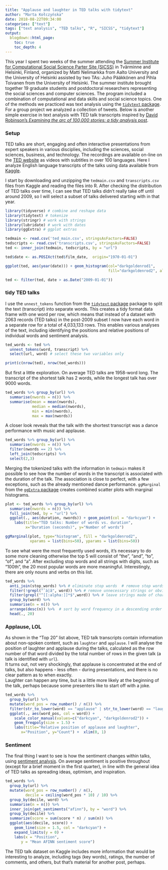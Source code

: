 ```yaml
---
title: "Applause and laughter in TED talks with tidytext"
author: "Marta Kołczyńska"
date: 2018-08-22T09:34:00
categories: ["text"]
tags: ["text analysis", "TED talks", "R", "SICSS", "tidytext"]
output: 
  blogdown::html_page:
    toc: true
    toc_depth: 4
---
```


This year I spent two weeks of the summer attending the [Summer Institute for Computational Social Science Parter Site (SICSS)](https://compsocialscience.github.io/summer-institute/2018/helsinki/) in Tvärminne and Helsinki, Finland, organized by Matti Nelimarkka from Aalto University and the University of Helsinki assisted by two TAs: Juho Pääkkönen and Pihla Toivanen from the University of Helsinki. The summer institute brought together 19 graduate students and postdoctoral researchers representing the social sciences and computer sciences. The program included a combination of computational and data skills and social science topics. One of the methods we practiced was text analysis using the [`tidytext` package](https://github.com/juliasilge/tidytext). For a group project we analyzed a collection of tweets. Below is another simple exercise in text analysis with TED talk transcripts inspired by [David Robinson's *Examining the arc of 100,000 stories: a tidy analysis* post](http://varianceexplained.org/r/tidytext-plots/).

### Setup

TED talks are short, engaging and often interactive presentations from expert speakers in various disciplies, including the sciences, social sciences, business, and technology. The recordings are available on-line on the [TED website](https://www.ted.com) as videos with subtitles in over 100 languages. Here I analyze English language transcripts of the talks using data available from [Kaggle](https://www.kaggle.com/rounakbanik/ted-talks).

I start by downloading and unzipping the `tedmain.csv` and `transcripts.csv` files from Kaggle and reading the files into R. After checking the distribution of TED talks over time, I can see that TED talks didn't really take off until around 2009, so I will select a subset of talks delivered starting with in that year.

```r
library(tidyverse) # combine and reshape data
library(tidytext) # tokenize
library(stringr) # work with strings
library(lubridate) # work with dates
library(ggExtra) # ggplot extras

tedmain <- read.csv('ted_main.csv', stringsAsFactors=FALSE)
tedscripts <- read.csv('transcripts.csv', stringsAsFactors=FALSE)
ted <- inner_join(tedmain, tedscripts, by = "url")

ted$date <- as.POSIXct(ted$film_date,  origin="1970-01-01")

ggplot(ted, aes(year(date))) + geom_histogram(col="darkgoldenrod1", 
                                              fill="darkgoldenrod2", alpha = .3, binwidth = 1)

ted <- filter(ted, date > as.Date("2009-01-01"))

```

### tidy TED talks

I use the `unnest_tokens` function from the [`tidytext` package](https://github.com/juliasilge/tidytext) package to split the text (transcript) into separate words. This creates a tidy format data frame with one word per row, which means that instead of a dataset with 2063 records (TED talks) in the post-2009 subset I now have each word in a separate row for a total of 4,033,133 rows. This enables various analyses of the text, including identifying the positions and relative positions of individual words and sentiment analysis.  

```r
ted_words <- ted %>%
  unnest_tokens(word, transcript) %>%
  select(url, word) # select these two variables only

print(c(nrow(ted), nrow(ted_words)))
```

But first a little exploration. On average TED talks are 1958-word long. The transcript of the shortest talk has 2 words, while the longest talk has over 9000 words. 

```r
ted_words %>% group_by(url) %>% 
  summarise(nwords = n()) %>%
  summarise(mean = mean(nwords),
            median = median(nwords),
            min = min(nwords),
            max = max(nwords)) 
```

A closer look reveals that the talk with the shortest transcript was a dance performance with music and applause.

```r
ted_words %>% group_by(url) %>% 
  summarise(nwords = n()) %>%
  filter(nwords == 2) %>%
  left_join(tedscripts) %>%
  select(2,3) 
```

Merging the tokenized talks with the information in `tedmain` makes it possible to see how the number of words in the transcript is associated with the duration of the talk. The association is close to perfect, with a few exceptions, such as the already mentioned dance performance. `ggMarginal` from the [`ggExtra` package](https://cran.r-project.org/web/packages/ggExtra/index.html) creates combined scatter plots with marginal histograms.

```r
plot <- ted_words %>% group_by(url) %>% 
  summarise(nwords = n()) %>% 
  full_join(ted, by = "url") %>%
  ggplot(., aes(duration, nwords)) + geom_point(col = "darkcyan") + 
    labs(title="TED talks: Number of words vs. duration", 
         x="Duration (seconds)", y="Number of words")

ggMarginal(plot, type="histogram", fill = "darkgoldenrod2",
           xparams = list(bins=50), yparams = list(bins=50))

```

To see what were the most frequently used words, it's necessary to do some more cleaning otherwise the top 5 will consist of "the", "and", "to", "of", and "a". After excluding stop words and all strings with digits, such as "100th", the 20 most popular words are more meaningful. Interestingly, there are only nouns and verbs on this list.

```r
ted_words %>%
  anti_join(stop_words) %>% # eliminate stop words  # remove stop words
  filter(!grepl("ˆà|â", word)) %>% # remove unnecessary strings or obvious words
  filter(grepl("^[[:alpha:]]*$",word)) %>% # leave strings made of characters only
  group_by(word) %>%
  summarise(n = n()) %>%
  arrange(desc(n)) %>%  # sort by word frequency in a descending order
  head(., 20)
```  

### Applause, LOL

As shown in the "Top 20" list above, TED talk transcripts contain information about non-spoken content, such as `laughter` and `applause`. I will analyse the position of laughter and applause during the talks, calculated as the row number of that word divided by the total number of rows in the given talk (a talk is identified with `url`).  
It turns out, not very shockingly, that applause is concentrated at the end of talks, but also happens - less often - during presentations, and there is no clear pattern as to when exactly.  
Laughter can happen any time, but is a little more likely at the beginning of the talk, perhaps because some presenters like to start off with a joke. 

```r
ted_words %>%
  group_by(url) %>%
  mutate(word_pos = row_number() / n()) %>%
  filter(str_to_lower(word) == "applause" | str_to_lower(word) == "laughter") %>%
  ggplot(., aes(word_pos, col = word)) + 
    scale_color_manual(values=c("darkcyan", "darkgoldenrod2")) +
    geom_freqpoly(size = 1.5) + 
    labs(title="Relative position of applause and laughter", 
       x="Position", y="Count") +  xlim(0, 1)
```

### Sentiment

The final thing I want to see is how the sentiment changes within talks, using [sentiment analysis](http://tidytextmining.com/sentiment.html). On average sentiment is positive throughout (except for a brief moment in the first quarter), in line with the general idea of TED talks as spreading ideas, optimism, and inspiration.

```r

ted_words %>%
  group_by(url) %>%
  mutate(word_pos = row_number() / n(),
         decile = ceiling(word_pos * 10) / 10) %>%
  group_by(decile, word) %>% 
  summarise(n = n()) %>%
  inner_join(get_sentiments("afinn"), by = "word") %>%
  group_by(decile) %>%
  summarize(score = sum(score * n) / sum(n)) %>%
  ggplot(aes(decile, score)) +
    geom_line(size = 1.5, col = "darkcyan") +
    expand_limits(y = 0) +
    labs(x = "Position",
       y = "Mean AFINN sentiment score")

```

The TED talk dataset on Kaggle includes more information that would be interesting to analyze, including tags (key words), ratings, the number of comments, and others, but that's material for another post, perhaps.
